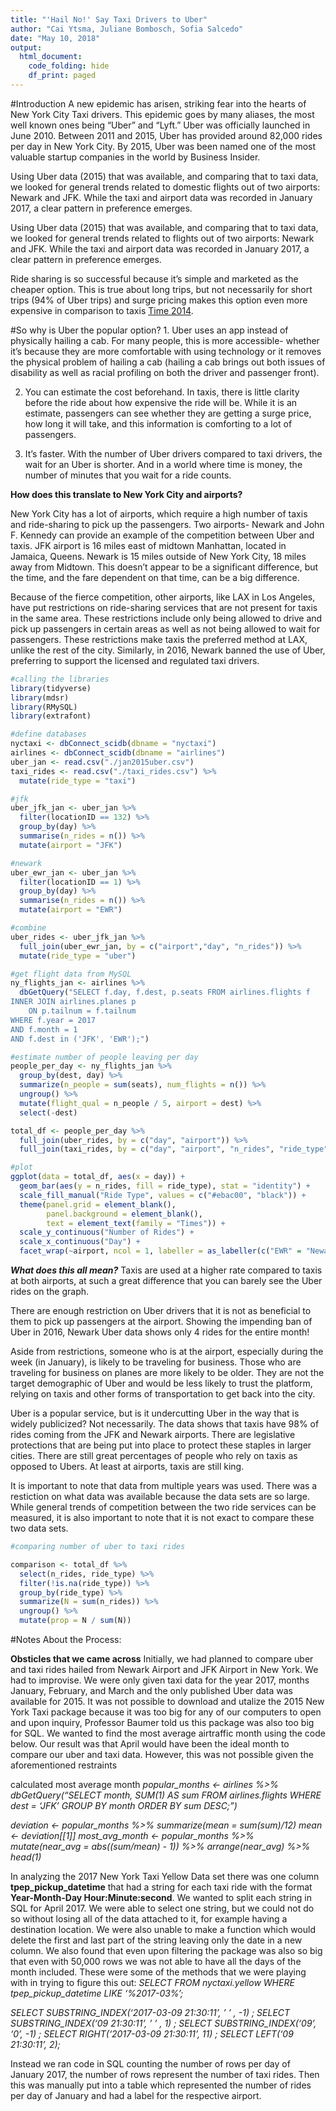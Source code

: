 ```yaml
---
title: "'Hail No!' Say Taxi Drivers to Uber"
author: "Cai Ytsma, Juliane Bombosch, Sofia Salcedo"
date: "May 10, 2018"
output: 
  html_document:
    code_folding: hide
    df_print: paged
---
```


#Introduction
A new epidemic has arisen, striking fear into the hearts of New York City Taxi drivers. This epidemic goes by many aliases, the most well known ones being "Uber" and "Lyft." Uber was officially launched in June 2010. Between 2011 and 2015, Uber has provided around 82,000 rides per day in New York City. By 2015, Uber was been named one of the most valuable startup companies in the world by Business Insider.


Using Uber data (2015) that was available, and comparing that to taxi data, we looked for general trends related to  domestic flights out of two airports: Newark and JFK. While the taxi and airport data was recorded in January 2017, a clear pattern in preference emerges.  

Using Uber data (2015) that was available, and comparing that to taxi data, we looked for general trends related to flights out of two airports: Newark and JFK. While the taxi and airport data was recorded in January 2017, a clear pattern in preference emerges.  


Ride sharing is so successful because it’s simple and marketed as the cheaper option. This is true about long trips, but not necessarily for short trips (94% of Uber trips) and surge pricing makes this option even more expensive in comparison to taxis [Time 2014](http://time.com/3556741/uber/). 
 
#So why is Uber the popular option? 
1. Uber uses an app instead of physically hailing a cab. For many people, this is more accessible- whether it’s because they are more comfortable with using technology or it removes the physical problem of hailing a cab (hailing a cab brings out both issues of disability as well as racial profiling on both the driver and passenger front).

2. You can estimate the cost beforehand. In taxis, there is little clarity before the ride about how expensive the ride will be. While it is an estimate, passengers can see whether they are getting a surge price, how long it will take, and this information is comforting to a lot of passengers. 

3. It’s faster. With the number of Uber drivers compared to taxi drivers, the wait for an Uber is shorter. And in a world where time is money, the number of minutes that you wait for a ride counts.

**How does this translate to New York City and airports?**

New York City has a lot of airports, which require a high number of taxis and ride-sharing to pick up the passengers. Two airports- Newark and John F. Kennedy can provide an example of the competition between Uber and taxis. JFK airport is 16 miles east of midtown Manhattan, located in Jamaica, Queens. Newark is 15 miles outside of New York City, 18 miles away from Midtown. This doesn’t appear to be a significant difference, but the time, and the fare dependent on that time, can be a big difference. 

Because of the fierce competition, other airports, like LAX in Los Angeles, have put restrictions on ride-sharing services that are not present for taxis in the same area. These restrictions include only being allowed to drive and pick up passengers in certain areas as well as not being allowed to wait for passengers. These restrictions make taxis the preferred method at LAX, unlike the rest of the city. Similarly, in 2016, Newark banned the use of Uber, preferring to support the licensed and regulated taxi drivers.

```r
#calling the libraries
library(tidyverse)
library(mdsr)
library(RMySQL)
library(extrafont)

#define databases
nyctaxi <- dbConnect_scidb(dbname = "nyctaxi")
airlines <- dbConnect_scidb(dbname = "airlines")
uber_jan <- read.csv("./jan2015uber.csv")
taxi_rides <- read.csv("./taxi_rides.csv") %>%
  mutate(ride_type = "taxi")
```


```r
#jfk
uber_jfk_jan <- uber_jan %>%
  filter(locationID == 132) %>%
  group_by(day) %>%
  summarise(n_rides = n()) %>%
  mutate(airport = "JFK")

#newark
uber_ewr_jan <- uber_jan %>%
  filter(locationID == 1) %>%
  group_by(day) %>%
  summarise(n_rides = n()) %>%
  mutate(airport = "EWR")

#combine
uber_rides <- uber_jfk_jan %>%
  full_join(uber_ewr_jan, by = c("airport","day", "n_rides")) %>%
  mutate(ride_type = "uber")
```

```r
#get flight data from MySQL
ny_flights_jan <- airlines %>%
  dbGetQuery("SELECT f.day, f.dest, p.seats FROM airlines.flights f
INNER JOIN airlines.planes p
	ON p.tailnum = f.tailnum
WHERE f.year = 2017
AND f.month = 1
AND f.dest in ('JFK', 'EWR');")

#estimate number of people leaving per day
people_per_day <- ny_flights_jan %>% 
  group_by(dest, day) %>%
  summarize(n_people = sum(seats), num_flights = n()) %>%
  ungroup() %>%
  mutate(flight_qual = n_people / 5, airport = dest) %>%
  select(-dest)
```


```r
total_df <- people_per_day %>%
  full_join(uber_rides, by = c("day", "airport")) %>%
  full_join(taxi_rides, by = c("day", "airport", "n_rides", "ride_type"))
```


```r
#plot
ggplot(data = total_df, aes(x = day)) +
  geom_bar(aes(y = n_rides, fill = ride_type), stat = "identity") +
  scale_fill_manual("Ride Type", values = c("#ebac00", "black")) +
  theme(panel.grid = element_blank(),
        panel.background = element_blank(),
        text = element_text(family = "Times")) +
  scale_y_continuous("Number of Rides") +
  scale_x_continuous("Day") +
  facet_wrap(~airport, ncol = 1, labeller = as_labeller(c("EWR" = "Newark Liberty International Airport", "JFK" = "John F. Kennedy International Airport")))
```


***What does this all mean?***
Taxis are used at a higher rate compared to taxis at both airports, at such a great difference that you can barely see the Uber rides on the graph. 

There are enough restriction on Uber drivers that it is not as beneficial to them to pick up passengers at the airport. Showing the impending ban of Uber in 2016, Newark Uber data shows only 4 rides for the entire month! 

Aside from restrictions, someone who is at the airport, especially during the week (in January), is likely to be traveling for business. Those who are traveling for business on planes are more likely to be older. They are not the target demographic of Uber and would be less likely to trust the platform, relying on taxis and other forms of transportation to get back into the city. 

Uber is a popular service, but is it undercutting Uber in the way that is widely publicized? Not necessarily. The data shows that taxis have 98% of rides coming from the JFK and Newark airports. There are legislative protections that are being put into place to protect these staples in larger cities. There are still great percentages of people who rely on taxis as opposed to Ubers. At least at airports, taxis are still king.

It is important to note that data from multiple years was used. There was a restiction on what data was available because the data sets are so large. While general trends of competition between the two ride services can be measured, it is also important to note that it is not exact to compare these two data sets. 

```r
#comparing number of uber to taxi rides

comparison <- total_df %>%
  select(n_rides, ride_type) %>%
  filter(!is.na(ride_type)) %>%
  group_by(ride_type) %>%
  summarize(N = sum(n_rides)) %>%
  ungroup() %>%
  mutate(prop = N / sum(N))
```

#Notes About the Process:

**Obsticles that we came across**
Initially, we had planned to compare uber and taxi rides hailed from Newark Airport and JFK Airport in New York. We had to improvise. We were only given taxi data for the year 2017, months January, February, and March and the only published Uber data was available for 2015. It was not possible to download and utalize the 2015 New York Taxi package because it was too big for any of our computers to open and upon inquiry, Professor Baumer told us this package was also too big for SQL. We wanted to find the most average airtraffic month using the code below. Our result was that April would have been the ideal month to compare our uber and taxi data. However, this was not possible given the aforementioned restraints  

  calculated most average month
*popular_months <- airlines %>%*
*dbGetQuery("SELECT month, SUM(1) AS sum*
*FROM airlines.flights*
*WHERE dest = 'JFK'*
*GROUP BY month*
*ORDER BY sum DESC;")*

*deviation <- popular_months %>%*
*summarize(mean = sum(sum)/12)*
*mean <- deviation[[1]]*
*most_avg_month <- popular_months %>%*
*mutate(near_avg = abs((sum/mean) - 1)) %>%*
*arrange(near_avg) %>%*
*head(1)*

In analyzing the 2017 New York Taxi Yellow Data set there was one column **tpep_pickup_datetime** that had a string for each taxi ride with the format **Year-Month-Day Hour:Minute:second**. We wanted to split each string in SQL for April 2017. We were able to select one string, but we could not do so without losing all of the data attached to it, for example having a destination location. We were also unable to make a function which would delete the first and last part of the string leaving only the date in a new column. We also found that even upon filtering the package was also so big that even with 50,000 rows we was not able to have all the days of the month included. These were some of the methods that we were playing with in trying to figure this out:
*SELECT * 
*FROM nyctaxi.yellow*
*WHERE tpep_pickup_datetime LIKE  '%2017-03%';*

*SELECT*
*SUBSTRING_INDEX('2017-03-09 21:30:11', ' ' , -1)*
*;*
*SELECT*
*SUBSTRING_INDEX('09 21:30:11', ' ' , 1)*
*;*
*SELECT*
*SUBSTRING_INDEX('09', '0', -1)*
*;*
*SELECT RIGHT('2017-03-09 21:30:11', 11)*
*;*
*SELECT LEFT('09 21:30:11', 2);*

Instead we ran code in SQL counting the number of rows per day of January 2017, the number of rows represent the number of taxi rides. Then this was manually put into a table which represented the number of rides per day of January and had a label for the respective airport. 
